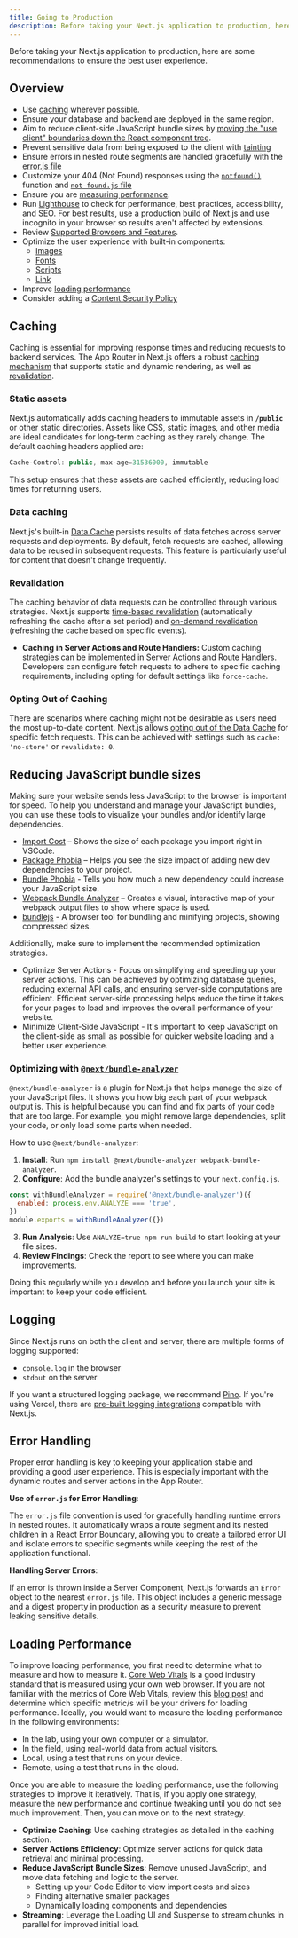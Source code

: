 ```yaml
---
title: Going to Production
description: Before taking your Next.js application to production, here are some recommendations to ensure the best user experience.
---
```


Before taking your Next.js application to production, here are some recommendations to ensure the best user experience.

## Overview

- Use [caching](/docs/app/building-your-application/caching) wherever possible.
- Ensure your database and backend are deployed in the same region.
- Aim to reduce client-side JavaScript bundle sizes by [moving the "use client" boundaries down the React component tree](https://nextjs.org/docs/app/building-your-application/rendering/composition-patterns#moving-client-components-down-the-tree). 
- Prevent sensitive data from being exposed to the client with [tainting](/docs/app/building-your-application/data-fetching/patterns#preventing-sensitive-data-from-being-exposed-to-the-client)
- Ensure errors in nested route segments are handled gracefully with the [error.js file](https://nextjs.org/docs/app/building-your-application/routing/error-handling)
- Customize your 404 (Not Found) responses using the [`notfound()`](/docs/app/api-reference/functions/not-found) function and [`not-found.js` file](https://nextjs.org/docs/app/api-reference/file-conventions/not-found)
- Ensure you are [measuring performance](/docs/app/building-your-application/optimizing/analytics).
- Run [Lighthouse](https://developers.google.com/web/tools/lighthouse) to check for performance, best practices, accessibility, and SEO. For best results, use a production build of Next.js and use incognito in your browser so results aren't affected by extensions.
- Review [Supported Browsers and Features](/docs/architecture/supported-browsers).
- Optimize the user experience with built-in components: 
  - [Images](/docs/app/building-your-application/optimizing/images)
  - [Fonts](/docs/app/building-your-application/optimizing/fonts)
  - [Scripts](/docs/app/building-your-application/optimizing/scripts)
  - [Link](/docs/app/building-your-application/routing/linking-and-navigating)
- Improve [loading performance](#loading-performance)
- Consider adding a [Content Security Policy](/docs/app/building-your-application/configuring/content-security-policy)

## Caching

Caching is essential for improving response times and reducing requests to backend services. The App Router in Next.js offers a robust [caching mechanism](https://nextjs.org/docs/app/building-your-application/caching) that supports static and dynamic rendering, as well as [revalidation](/docs/app/building-your-application/data-fetching/fetching-caching-and-revalidating#revalidating-data). 

### Static assets
  Next.js automatically adds caching headers to immutable assets in **`/public`** or other static directories. Assets like CSS, static images, and other media are ideal candidates for long-term caching as they rarely change. The default caching headers applied are:

  ```jsx
  Cache-Control: public, max-age=31536000, immutable
  ```

  This setup ensures that these assets are cached efficiently, reducing load times for returning users.

### Data caching
Next.js's built-in [Data Cache](/docs/app/building-your-application/caching#data-cache) persists results of data fetches across server requests and deployments. By default, fetch requests are cached, allowing data to be reused in subsequent requests. This feature is particularly useful for content that doesn't change frequently.
### Revalidation
The caching behavior of data requests can be controlled through various strategies. Next.js supports [time-based revalidation](/docs/app/building-your-application/data-fetching/fetching-caching-and-revalidating#time-based-revalidation) (automatically refreshing the cache after a set period) and [on-demand revalidation](/docs/app/building-your-application/data-fetching/fetching-caching-and-revalidating#on-demand-revalidation) (refreshing the cache based on specific events).
- **Caching in Server Actions and Route Handlers:**
  Custom caching strategies can be implemented in Server Actions and Route Handlers. Developers can configure fetch requests to adhere to specific caching requirements, including opting for default settings like `force-cache`.
### Opting Out of Caching
There are scenarios where caching might not be desirable as users need the most up-to-date content. Next.js allows [opting out of the Data Cache](/docs/app/building-your-application/caching#opting-out-1) for specific fetch requests. This can be achieved with settings such as `cache: 'no-store'` or `revalidate: 0`.

## Reducing JavaScript bundle sizes

Making sure your website sends less JavaScript to the browser is important for speed. To help you understand and manage your JavaScript bundles, you can use these tools to visualize your bundles and/or identify large dependencies. 

- [Import Cost](https://marketplace.visualstudio.com/items?itemName=wix.vscode-import-cost) – Shows the size of each package you import right in VSCode.
- [Package Phobia](https://packagephobia.com/) – Helps you see the size impact of adding new dev dependencies to your project.
- [Bundle Phobia](https://bundlephobia.com/) - Tells you how much a new dependency could increase your JavaScript size.
- [Webpack Bundle Analyzer](https://github.com/vercel/next.js/tree/canary/packages/next-bundle-analyzer) – Creates a visual, interactive map of your webpack output files to show where space is used.
- [bundlejs](https://bundlejs.com/) - A browser tool for bundling and minifying projects, showing compressed sizes.

Additionally, make sure to implement the recommended optimization strategies.

- Optimize Server Actions - Focus on simplifying and speeding up your server actions. This can be achieved by optimizing database queries, reducing external API calls, and ensuring server-side computations are efficient. Efficient server-side processing helps reduce the time it takes for your pages to load and improves the overall performance of your website.
- Minimize Client-Side JavaScript - It's important to keep JavaScript on the client-side as small as possible for quicker website loading and a better user experience.

### Optimizing with **[`@next/bundle-analyzer`](https://www.npmjs.com/package/@next/bundle-analyzer)**

`@next/bundle-analyzer` is a plugin for Next.js that helps manage the size of your JavaScript files. It shows you how big each part of your webpack output is. This is helpful because you can find and fix parts of your code that are too large. For example, you might remove large dependencies, split your code, or only load some parts when needed.

How to use `@next/bundle-analyzer`:

1. **Install**: Run `npm install @next/bundle-analyzer webpack-bundle-analyzer`.
2. **Configure**: Add the bundle analyzer's settings to your `next.config.js`.

```js
const withBundleAnalyzer = require('@next/bundle-analyzer')({
  enabled: process.env.ANALYZE === 'true',
})
module.exports = withBundleAnalyzer({})
```

3. **Run Analysis**: Use `ANALYZE=true npm run build` to start looking at your file sizes.
4. **Review Findings**: Check the report to see where you can make improvements.

Doing this regularly while you develop and before you launch your site is important to keep your code efficient.

## Logging

Since Next.js runs on both the client and server, there are multiple forms of logging supported:

- `console.log` in the browser
- `stdout` on the server

If you want a structured logging package, we recommend [Pino](https://www.npmjs.com/package/pino). If you're using Vercel, there are [pre-built logging integrations](https://vercel.com/integrations?utm_source=next-site&utm_medium=docs&utm_campaign=next-website#logging) compatible with Next.js.

## **Error Handling**

Proper error handling is key to keeping your application stable and providing a good user experience. This is especially important with the dynamic routes and server actions in the App Router.

**Use of `error.js` for Error Handling**:

The `error.js` file convention is used for gracefully handling runtime errors in nested routes. It automatically wraps a route segment and its nested children in a React Error Boundary, allowing you to create a tailored error UI and isolate errors to specific segments while keeping the rest of the application functional.

**Handling Server Errors**:

If an error is thrown inside a Server Component, Next.js forwards an `Error` object to the nearest `error.js` file. This object includes a generic message and a digest property in production as a security measure to prevent leaking sensitive details.

## Loading Performance

To improve loading performance, you first need to determine what to measure and how to measure it. [Core Web Vitals](https://vercel.com/blog/core-web-vitals?utm_source=next-site&utm_medium=docs&utm_campaign=next-website) is a good industry standard that is measured using your own web browser. If you are not familiar with the metrics of Core Web Vitals, review this [blog post](https://vercel.com/blog/core-web-vitals?utm_source=next-site&utm_medium=docs&utm_campaign=next-website) and determine which specific metric/s will be your drivers for loading performance. Ideally, you would want to measure the loading performance in the following environments:

- In the lab, using your own computer or a simulator.
- In the field, using real-world data from actual visitors.
- Local, using a test that runs on your device.
- Remote, using a test that runs in the cloud.

Once you are able to measure the loading performance, use the following strategies to improve it iteratively. That is, if you apply one strategy, measure the new performance and continue tweaking until you do not see much improvement. Then, you can move on to the next strategy.

- **Optimize Caching**: Use caching strategies as detailed in the caching section.
- **Server Actions Efficiency**: Optimize server actions for quick data retrieval and minimal processing.
- **Reduce JavaScript Bundle Sizes**: Remove unused JavaScript, and move data fetching and logic to the server.
  - Setting up your Code Editor to view import costs and sizes
  - Finding alternative smaller packages
  - Dynamically loading components and dependencies
- **Streaming**: Leverage the Loading UI and Suspense to stream chunks in parallel for improved initial load.
